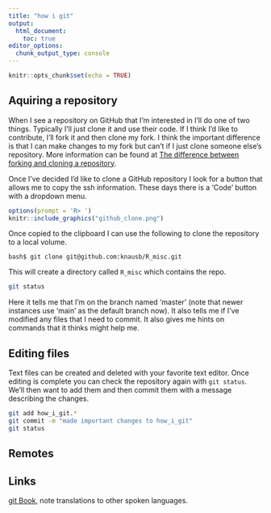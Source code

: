 ```yaml
---
title: "how i git"
output: 
  html_document:
    toc: true
editor_options: 
  chunk_output_type: console
---
```


```r
knitr::opts_chunk$set(echo = TRUE)
```


## Aquiring a repository


When I see a repository on GitHub that I'm interested in I'll do one of two things.
Typically I'll just clone it and use their code.
If I think I'd like to contribute, I'll fork it and then clone my fork.
I think the important difference is that I can make changes to my fork but can't if I just clone someone else's repository.
More information can be found at [The difference between forking and cloning a repository](https://github.community/t/the-difference-between-forking-and-cloning-a-repository/10189).


Once I've decided I'd like to clone a GitHub repository I look for a button that allows me to copy the ssh information.
These days there is a 'Code' button with a dropdown menu.


```r
options(prompt = 'R> ')
knitr::include_graphics("github_clone.png")
```


Once copied to the clipboard I can use the following to clone the repository to a local volume.


```
bash$ git clone git@github.com:knausb/R_misc.git
```


This will create a directory called ```R_misc``` which contains the repo.


```bash
git status
```


Here it tells me that I'm on the branch named 'master' (note that newer instances use 'main' as the default branch now).
It also tells me if I've modified any files that I need to commit.
It also gives me hints on commands that it thinks might help me.


## Editing files


Text files can be created and deleted with your favorite text editor.
Once editing is complete you can check the repository again with `git status`.
We'll then want to add them and then commit them with a message describing the changes.


```bash
git add how_i_git.*
git commit -m "made important changes to how_i_git"
git status
```


## Remotes





## Links


[git Book](https://git-scm.com/book/en/v2), note translations to other spoken languages.






